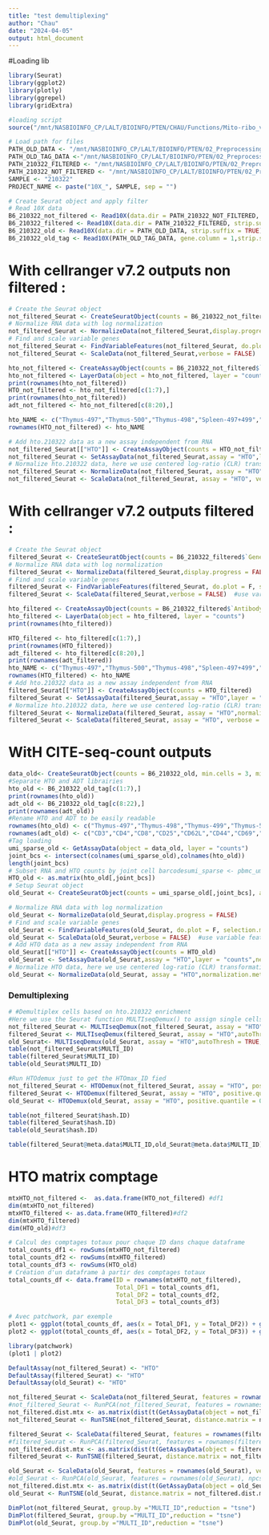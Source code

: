 ```yaml
---
title: "test demultiplexing"
author: "Chau"
date: "2024-04-05"
output: html_document
---
```

#Loading lib
```r
library(Seurat)
library(ggplot2)
library(plotly)
library(ggrepel)
library(gridExtra)

#loading script
source("/mnt/NASBIOINFO_CP/LALT/BIOINFO/PTEN/CHAU/Functions/Mito-ribo_visualisation.R")
```



```r
# Load path for files
PATH_OLD_DATA <- "/mnt/NASBIOINFO_CP/LALT/BIOINFO/PTEN/02_Preprocessing/CellRanger/20210304/PTEN_TCR_06_mm10/outs/filtered_feature_bc_matrix"
PATH_OLD_TAG_DATA <-"/mnt/NASBIOINFO_CP/LALT/BIOINFO/PTEN/02_Preprocessing/Citeseqcount/20210304/20210322/Citeseqcount/umi_count"
PATH_210322_FILTERED <- "/mnt/NASBIOINFO_CP/LALT/BIOINFO/PTEN/02_Preprocessing/cellranger702/210322/210322/outs/per_sample_outs/210322/count/sample_filtered_feature_B6_matrix"
PATH_210322_NOT_FILTERED <- "/mnt/NASBIOINFO_CP/LALT/BIOINFO/PTEN/02_Preprocessing/cellranger702/210322/210322/outs/multi/count/raw_feature_B6_matrix"
SAMPLE <- "210322"
PROJECT_NAME <- paste("10X_", SAMPLE, sep = "")
```


```r
# Create Seurat object and apply filter  
# Read 10X data
B6_210322_not_filtered <- Read10X(data.dir = PATH_210322_NOT_FILTERED, strip.suffix = TRUE) 
B6_210322_filtered <- Read10X(data.dir = PATH_210322_FILTERED, strip.suffix = TRUE)
B6_210322_old <- Read10X(data.dir = PATH_OLD_DATA, strip.suffix = TRUE)
B6_210322_old_tag <- Read10X(PATH_OLD_TAG_DATA, gene.column = 1,strip.suffix = TRUE)
```


# With cellranger v7.2 outputs non filtered : 
```r
# Create the Seurat object
not_filtered_Seurat <- CreateSeuratObject(counts = B6_210322_not_filtered$`Gene Expression`, min.cells = 3, min.features = 200, project = "210322") 
# Normalize RNA data with log normalization
not_filtered_Seurat <- NormalizeData(not_filtered_Seurat,display.progress = FALSE)
# Find and scale variable genes
not_filtered_Seurat <- FindVariableFeatures(not_filtered_Seurat, do.plot = F, selection.method = "vst", nfeatures = 2000, display.progress = FALSE)
not_filtered_Seurat <- ScaleData(not_filtered_Seurat,verbose = FALSE)  #use variable features by default

hto_not_filtered <- CreateAssayObject(counts = B6_210322_not_filtered$`Antibody Capture`[,rownames(not_filtered_Seurat@meta.data)])
hto_not_filtered <- LayerData(object = hto_not_filtered, layer = "counts")
print(rownames(hto_not_filtered))
HTO_not_filtered <- hto_not_filtered[c(1:7),]
print(rownames(hto_not_filtered))
adt_not_filtered <- hto_not_filtered[c(8:20),]

hto_NAME <- c("Thymus-497","Thymus-500","Thymus-498","Spleen-497+499","Spleen-498","Thymus-499","Spleen-500")
rownames(HTO_not_filtered) <- hto_NAME

# Add hto.210322 data as a new assay independent from RNA
not_filtered_Seurat[["HTO"]] <- CreateAssayObject(counts = HTO_not_filtered)
not_filtered_Seurat <- SetAssayData(not_filtered_Seurat,assay = "HTO",layer = "counts",new.data = HTO_not_filtered)
# Normalize hto.210322 data, here we use centered log-ratio (CLR) transformation
not_filtered_Seurat <- NormalizeData(not_filtered_Seurat, assay = "HTO",normalization.method = "CLR",verbose = FALSE)
not_filtered_Seurat <- ScaleData(not_filtered_Seurat, assay = "HTO", verbose = FALSE)
```

# With cellranger v7.2 outputs filtered : 
```r
# Create the Seurat object
filtered_Seurat <- CreateSeuratObject(counts = B6_210322_filtered$`Gene Expression`, min.cells = 3, min.features = 200, project = "210322") 
# Normalize RNA data with log normalization
filtered_Seurat <- NormalizeData(filtered_Seurat,display.progress = FALSE)
# Find and scale variable genes
filtered_Seurat <- FindVariableFeatures(filtered_Seurat, do.plot = F, selection.method = "vst", nfeatures = 2000, display.progress = FALSE)
filtered_Seurat <- ScaleData(filtered_Seurat,verbose = FALSE)  #use variable features by default

hto_filtered <- CreateAssayObject(counts = B6_210322_filtered$`Antibody Capture`[,rownames(filtered_Seurat@meta.data)])
hto_filtered <- LayerData(object = hto_filtered, layer = "counts")
print(rownames(hto_filtered))

HTO_filtered <- hto_filtered[c(1:7),]
print(rownames(HTO_filtered))
adt_filtered <- hto_filtered[c(8:20),]
print(rownames(adt_filtered))
hto_NAME <- c("Thymus-497","Thymus-500","Thymus-498","Spleen-497+499","Spleen-498","Thymus-499","Spleen-500")
rownames(HTO_filtered) <- hto_NAME
# Add hto.210322 data as a new assay independent from RNA
filtered_Seurat[["HTO"]] <- CreateAssayObject(counts = HTO_filtered)
filtered_Seurat <- SetAssayData(filtered_Seurat,assay = "HTO",layer = "counts",new.data = HTO_filtered)
# Normalize hto.210322 data, here we use centered log-ratio (CLR) transformation
filtered_Seurat <- NormalizeData(filtered_Seurat, assay = "HTO",normalization.method = "CLR",verbose = FALSE)
filtered_Seurat <- ScaleData(filtered_Seurat, assay = "HTO", verbose = FALSE)
```


# WitH CITE-seq-count outputs
```r
data_old<- CreateSeuratObject(counts = B6_210322_old, min.cells = 3, min.features = 200, project = SAMPLE)
#Separate HTO and ADT librairies
hto_old <- B6_210322_old_tag[c(1:7),]
print(rownames(hto_old))
adt_old <- B6_210322_old_tag[c(8:22),]
print(rownames(adt_old))
#Rename HTO and ADT to be easily readable 
rownames(hto_old) <- c("Thymus-497","Thymus-498","Thymus-499","Thymus-500","Spleen-497-499","Spleen-498","Spleen-500")
rownames(adt_old) <- c("CD3","CD4","CD8","CD25","CD62L","CD44","CD69","CCR7","CD5","CD24","TCRgd","TCR-B","TCR-VB5","TCR-VA2","CD71")
#Tag loading
umi_sparse_old <- GetAssayData(object = data_old, layer = "counts")
joint_bcs <- intersect(colnames(umi_sparse_old),colnames(hto_old))
length(joint_bcs)
# Subset RNA and HTO counts by joint cell barcodesumi_sparse <- pbmc_umi_sparse[,joint_bcs]
HTO_old <- as.matrix(hto_old[,joint_bcs])
# Setup Seurat object
old_Seurat <- CreateSeuratObject(counts = umi_sparse_old[,joint_bcs], assay = "RNA", project = SAMPLE)

# Normalize RNA data with log normalization
old_Seurat <- NormalizeData(old_Seurat,display.progress = FALSE)
# Find and scale variable genes
old_Seurat <- FindVariableFeatures(old_Seurat, do.plot = F, selection.method = "vst", nfeatures = 2000, display.progress = FALSE)
old_Seurat <- ScaleData(old_Seurat,verbose = FALSE)  #use variable features by default
# Add HTO data as a new assay independent from RNA
old_Seurat[["HTO"]] <- CreateAssayObject(counts = HTO_old)
old_Seurat <- SetAssayData(old_Seurat,assay = "HTO",layer = "counts",new.data = HTO_old)
# Normalize HTO data, here we use centered log-ratio (CLR) transformation
old_Seurat <- NormalizeData(old_Seurat, assay = "HTO",normalization.method = "CLR",verbose = FALSE)
```

### Demultiplexing
```r
# #Demultiplex cells based on hto.210322 enrichment
#Here we use the Seurat function MULTIseqDemux() to assign single cells back to their sample origins.
not_filtered_Seurat <- MULTIseqDemux(not_filtered_Seurat, assay = "HTO",autoThresh = TRUE, maxiter = 10,qrange = seq(from = 0.1, to = 0.9, by = 0.05), verbose = TRUE)
filtered_Seurat <- MULTIseqDemux(filtered_Seurat, assay = "HTO",autoThresh = TRUE, maxiter = 10,qrange = seq(from = 0.1, to = 0.9, by = 0.05), verbose = TRUE)
old_Seurat<- MULTIseqDemux(old_Seurat, assay = "HTO",autoThresh = TRUE, maxiter = 10,qrange = seq(from = 0.1, to = 0.9, by = 0.05), verbose = TRUE)
table(not_filtered_Seurat$MULTI_ID)
table(filtered_Seurat$MULTI_ID)
table(old_Seurat$MULTI_ID)
```

```r
#Run HTOdemux just to get the HTOmax_ID fied
not_filtered_Seurat <- HTODemux(not_filtered_Seurat, assay = "HTO", positive.quantile = 0.99, verbose = FALSE)
filtered_Seurat <- HTODemux(filtered_Seurat, assay = "HTO", positive.quantile = 0.99, verbose = FALSE)
old_Seurat <- HTODemux(old_Seurat, assay = "HTO", positive.quantile = 0.99, verbose = FALSE)

table(not_filtered_Seurat$hash.ID)
table(filtered_Seurat$hash.ID)
table(old_Seurat$hash.ID)
```
```r
table(filtered_Seurat@meta.data$MULTI_ID,old_Seurat@meta.data$MULTI_ID)
```

# HTO matrix comptage 
```r
mtxHTO_not_filtered <-  as.data.frame(HTO_not_filtered) #df1
dim(mtxHTO_not_filtered)
mtxHTO_filtered <- as.data.frame(HTO_filtered)#df2
dim(mtxHTO_filtered)
dim(HTO_old)#df3
```

```r
# Calcul des comptages totaux pour chaque ID dans chaque dataframe
total_counts_df1 <- rowSums(mtxHTO_not_filtered)
total_counts_df2 <- rowSums(mtxHTO_filtered)
total_counts_df3 <- rowSums(HTO_old)
# Création d'un dataframe à partir des comptages totaux
total_counts_df <- data.frame(ID = rownames(mtxHTO_not_filtered), 
                              Total_DF1 = total_counts_df1,
                              Total_DF2 = total_counts_df2,
                              Total_DF3 = total_counts_df3)


```

```r
# Avec patchwork, par exemple
plot1 <- ggplot(total_counts_df, aes(x = Total_DF1, y = Total_DF2)) + geom_point() + labs(title = "Not filtered vs Filtered", x ="Not filtered counts", y = "Filtered counts")
plot2 <- ggplot(total_counts_df, aes(x = Total_DF2, y = Total_DF3)) + geom_point() + labs(title = "Filtered vs Old data", x ="Filtered counts", y = "Cite-seq counts")

library(patchwork)
(plot1 | plot2) 

```



```r

DefaultAssay(not_filtered_Seurat) <- "HTO"
DefaultAssay(filtered_Seurat) <- "HTO"
DefaultAssay(old_Seurat) <- "HTO"

not_filtered_Seurat <- ScaleData(not_filtered_Seurat, features = rownames(not_filtered_Seurat), verbose = FALSE)
#not_filtered_Seurat <- RunPCA(not_filtered_Seurat, features = rownames(not_filtered_Seurat), npcs = 8, approx = FALSE)
not_filtered.dist.mtx <- as.matrix(dist(t(GetAssayData(object = not_filtered_Seurat, assay = "HTO"))))
not_filtered_Seurat <- RunTSNE(not_filtered_Seurat, distance.matrix = not_filtered.dist.mtx, perplexity = 100)

filtered_Seurat <- ScaleData(filtered_Seurat, features = rownames(filtered_Seurat), verbose = FALSE)
#filtered_Seurat <- RunPCA(filtered_Seurat, features = rownames(filtered_Seurat), npcs = 8, approx = FALSE)
not_filtered.dist.mtx <- as.matrix(dist(t(GetAssayData(object = filtered_Seurat, assay = "HTO"))))
filtered_Seurat <- RunTSNE(filtered_Seurat, distance.matrix = not_filtered.dist.mtx, perplexity = 100)

old_Seurat <- ScaleData(old_Seurat, features = rownames(old_Seurat), verbose = FALSE)
#old_Seurat <- RunPCA(old_Seurat, features = rownames(old_Seurat), npcs = 8, approx = FALSE)
not_filtered.dist.mtx <- as.matrix(dist(t(GetAssayData(object = old_Seurat, assay = "HTO"))))
old_Seurat <- RunTSNE(old_Seurat, distance.matrix = not_filtered.dist.mtx, perplexity = 100)
```

```r
DimPlot(not_filtered_Seurat, group.by ="MULTI_ID",reduction = "tsne")
DimPlot(filtered_Seurat, group.by ="MULTI_ID",reduction = "tsne")
DimPlot(old_Seurat, group.by ="MULTI_ID",reduction = "tsne")
```



